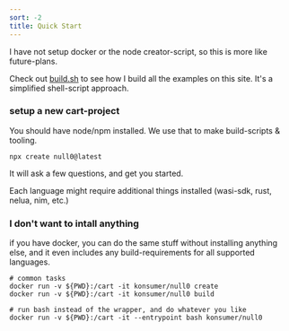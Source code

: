 ```yaml
---
sort: -2
title: Quick Start
---
```



<Callout emoji='☠️' className='alert-soft alert-warning'>
  I have not setup docker or the node creator-script, so this is more like future-plans.
</Callout>

Check out [build.sh](https://github.com/notnullgames/notnullgames/blob/main/examples/build.sh) to see how I build all the examples on this site. It's a simplified shell-script approach.

### setup a new cart-project

You should have node/npm installed. We use that to make build-scripts & tooling.

```shell
npx create null0@latest
```

It will ask a few questions, and get you started.

Each language might require additional things installed (wasi-sdk, rust, nelua, nim, etc.)

### I don't want to intall anything

if you have docker, you can do the same stuff without installing anything else, and it even includes any build-requirements for all supported languages.

```shell
# common tasks
docker run -v ${PWD}:/cart -it konsumer/null0 create
docker run -v ${PWD}:/cart -it konsumer/null0 build

# run bash instead of the wrapper, and do whatever you like
docker run -v ${PWD}:/cart -it --entrypoint bash konsumer/null0
```
